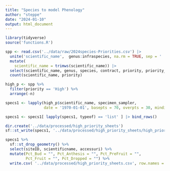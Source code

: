```yaml
---
title: "Species to model Phenology"
author: "steppe"
date: "2024-01-10"
output: html_document
---
```



```r
library(tidyverse)
source('functions.R')
```

```r

spp <- read.csv('../data/raw/2024species-Priorities.csv') |>
  unite('scientific_name',  genus:infraspecies, na.rm = TRUE, sep = ' ', remove = F) |>
  mutate(
    scientific_name = trimws(scientific_name)) |>
  select(scientific_name, genus, species, contract, priority, priority_source) |>
  count(scientific_name, priority)

```

```r
high_p <- spp %>% 
  filter(priority == 'High') %>% 
  arrange(-n)
```

```r

specs1 <- lapply(high_p$scientific_name, specimen_sampler, 
                 date = '1970-01-01', basepts = 70, overpts = 30, mindist = 2500)

specs1 <- specs1[ lapply(specs1, typeof) == 'list' ] |> bind_rows()

dir.create('../data/processed/high_priority_sheets')
sf::st_write(specs1, '../data/processed/high_priority_sheets/high_priority_sheets.shp', quiet = TRUE)

specs1 %>%
  sf::st_drop_geometry() %>% 
  select(siteID, scientificname, accessuri) %>% 
  mutate(Pct_Bud = "", Pct_Anthesis = "", Pct_PreFruit = "",
         Pct_Fruit = "", Pct_Dropped = "") %>% 
  write.csv( '../data/processed/high_priority_sheets.csv', row.names = F)

```

